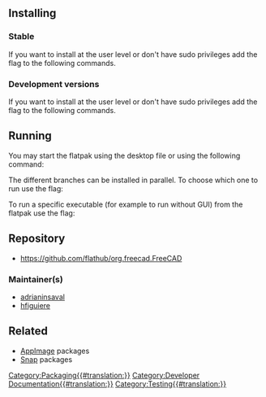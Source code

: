 <languages/>
{{TOCright}}

== Installing ==

=== Stable ===

If you want to install at the user level or don't have sudo privileges add the {{incode|--user}} flag to the following commands.

{{code|lang=bash|code=
# add flathub repo just to be sure as it might not be enabled if it is your first time using flatpak
flatpak remote-add --if-not-exists flathub https://flathub.org/repo/flathub.flatpakrepo
flatpak install flathub org.freecad.FreeCAD
}}

=== Development versions ===

If you want to install at the user level or don't have sudo privileges add the {{incode|--user}} flag to the following commands.

{{code|lang=bash|code=
# flathub-beta repo is not enabled by default
flatpak remote-add --if-not-exists flathub-beta https://flathub.org/beta-repo/flathub-beta.flatpakrepo
flatpak install flathub-beta org.freecad.FreeCAD
}}

== Running ==

You may start the flatpak using the desktop file or using the following command:

{{code|lang=bash|code=
flatpak run org.freecad.FreeCAD
}}

The different branches can be installed in parallel. To choose which one to run use the {{incode|--branch}} flag:

{{code|lang=bash|code=
flatpak run --branch=beta org.freecad.FreeCAD
}}

To run a specific executable (for example {{incode|FreeCADCmd}} to run without GUI) from the flatpak use the {{incode|--command}} flag:

{{code|lang=bash|code=
flatpak run --command=FreeCADCmd org.freecad.FreeCAD
}}

== Repository ==

* https://github.com/flathub/org.freecad.FreeCAD

=== Maintainer(s) ===

* [https://github.com/adrianinsaval adrianinsaval]
* [https://github.com/hfiguiere hfiguiere]

== Related ==

* [[AppImage|AppImage]] packages
* [[Snap|Snap]] packages


[[Category:Packaging{{#translation:}}]]
[[Category:Developer Documentation{{#translation:}}]]
[[Category:Testing{{#translation:}}]]